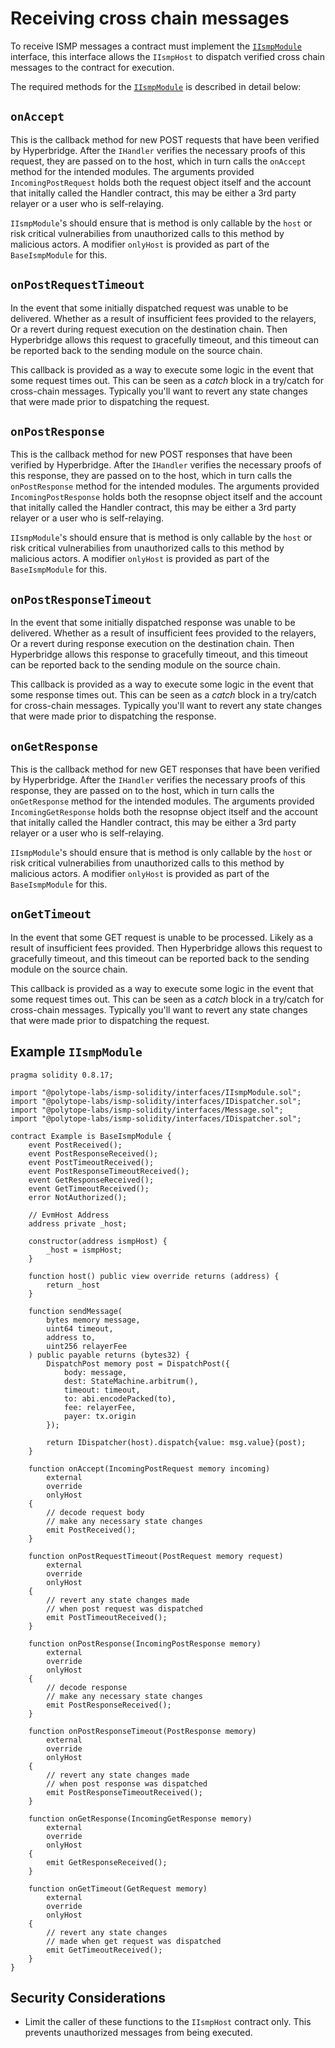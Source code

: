 # Receiving cross chain messages

To receive ISMP messages a contract must implement the [`IIsmpModule`](https://github.com/polytope-labs/ismp-solidity/blob/main/interfaces/IIsmpModule.sol#L42) interface, this interface allows the `IIsmpHost` to dispatch verified cross chain messages to the contract for execution.

The required methods for the [`IIsmpModule`](https://github.com/polytope-labs/ismp-solidity/blob/main/interfaces/IIsmpModule.sol#L42) is described in detail below:

## `onAccept`

This is the callback method for new POST requests that have been verified by Hyperbridge. After the `IHandler` verifies the necessary proofs of this request, they are passed on to the host, which in turn calls the `onAccept` method for the intended modules. The arguments provided `IncomingPostRequest` holds both the request object itself and the account that initally called the Handler contract, this may be either a 3rd party relayer or a user who is self-relaying.

`IIsmpModule`'s should ensure that is method is only callable by the `host` or risk critical vulnerabilies from unauthorized calls to this method by malicious actors. A modifier `onlyHost` is provided as part of the `BaseIsmpModule` for this.

## `onPostRequestTimeout`

In the event that some initially dispatched request was unable to be delivered. Whether as a result of insufficient fees provided to the relayers, Or a revert during request execution on the destination chain. Then Hyperbridge allows this request to gracefully timeout, and this timeout can be reported back to the sending module on the source chain.

This callback is provided as a way to execute some logic in the event that some request times out. This can be seen as a _catch_ block in a try/catch for cross-chain messages. Typically you'll want to revert any state changes that were made prior to dispatching the request.

## `onPostResponse`

This is the callback method for new POST responses that have been verified by Hyperbridge. After the `IHandler` verifies the necessary proofs of this response, they are passed on to the host, which in turn calls the `onPostResponse` method for the intended modules. The arguments provided `IncomingPostResponse` holds both the resopnse object itself and the account that initally called the Handler contract, this may be either a 3rd party relayer or a user who is self-relaying.

`IIsmpModule`'s should ensure that is method is only callable by the `host` or risk critical vulnerabilies from unauthorized calls to this method by malicious actors. A modifier `onlyHost` is provided as part of the `BaseIsmpModule` for this.

## `onPostResponseTimeout`

In the event that some initially dispatched response was unable to be delivered. Whether as a result of insufficient fees provided to the relayers, Or a revert during response execution on the destination chain. Then Hyperbridge allows this response to gracefully timeout, and this timeout can be reported back to the sending module on the source chain.

This callback is provided as a way to execute some logic in the event that some response times out. This can be seen as a _catch_ block in a try/catch for cross-chain messages. Typically you'll want to revert any state changes that were made prior to dispatching the response.

## `onGetResponse`

This is the callback method for new GET responses that have been verified by Hyperbridge. After the `IHandler` verifies the necessary proofs of this response, they are passed on to the host, which in turn calls the `onGetResponse` method for the intended modules. The arguments provided `IncomingGetResponse` holds both the resopnse object itself and the account that initally called the Handler contract, this may be either a 3rd party relayer or a user who is self-relaying.

`IIsmpModule`'s should ensure that is method is only callable by the `host` or risk critical vulnerabilies from unauthorized calls to this method by malicious actors. A modifier `onlyHost` is provided as part of the `BaseIsmpModule` for this.

## `onGetTimeout`

In the event that some GET request is unable to be processed. Likely as a result of insufficient fees provided. Then Hyperbridge allows this request to gracefully timeout, and this timeout can be reported back to the sending module on the source chain.

This callback is provided as a way to execute some logic in the event that some request times out. This can be seen as a _catch_ block in a try/catch for cross-chain messages. Typically you'll want to revert any state changes that were made prior to dispatching the request.

## Example `IIsmpModule`

```solidity showLineNumbers
pragma solidity 0.8.17;

import "@polytope-labs/ismp-solidity/interfaces/IIsmpModule.sol";
import "@polytope-labs/ismp-solidity/interfaces/IDispatcher.sol";
import "@polytope-labs/ismp-solidity/interfaces/Message.sol";
import "@polytope-labs/ismp-solidity/interfaces/IDispatcher.sol";

contract Example is BaseIsmpModule {
    event PostReceived();
    event PostResponseReceived();
    event PostTimeoutReceived();
    event PostResponseTimeoutReceived();
    event GetResponseReceived();
    event GetTimeoutReceived();
    error NotAuthorized();

    // EvmHost Address
    address private _host;

    constructor(address ismpHost) {
        _host = ismpHost;
    }

    function host() public view override returns (address) {
        return _host
    }

    function sendMessage(
        bytes memory message,
        uint64 timeout,
        address to,
        uint256 relayerFee
    ) public payable returns (bytes32) {
        DispatchPost memory post = DispatchPost({
            body: message,
            dest: StateMachine.arbitrum(),
            timeout: timeout,
            to: abi.encodePacked(to),
            fee: relayerFee,
            payer: tx.origin
        });

        return IDispatcher(host).dispatch{value: msg.value}(post);
    }

    function onAccept(IncomingPostRequest memory incoming)
        external
        override
        onlyHost
    {
        // decode request body
        // make any necessary state changes
        emit PostReceived();
    }

    function onPostRequestTimeout(PostRequest memory request)
        external
        override
        onlyHost
    {
        // revert any state changes made
        // when post request was dispatched
        emit PostTimeoutReceived();
    }

    function onPostResponse(IncomingPostResponse memory)
        external
        override
        onlyHost
    {
        // decode response
        // make any necessary state changes
        emit PostResponseReceived();
    }

    function onPostResponseTimeout(PostResponse memory)
        external
        override
        onlyHost
    {
        // revert any state changes made
        // when post response was dispatched
        emit PostResponseTimeoutReceived();
    }

    function onGetResponse(IncomingGetResponse memory)
        external
        override
        onlyHost
    {
        emit GetResponseReceived();
    }

    function onGetTimeout(GetRequest memory)
        external
        override
        onlyHost
    {
        // revert any state changes
        // made when get request was dispatched
        emit GetTimeoutReceived();
    }
}
```

## Security Considerations

- Limit the caller of these functions to the `IIsmpHost` contract only. This prevents unauthorized messages from being executed.

